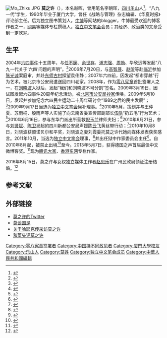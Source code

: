 [[File:Mo_Zhixu.JPG|thumb]]
'''莫之许'''（{{bd|1969年|||}}），本名赵晖，曾用笔名李朝晖，[[四川|四川]][[乐山|乐山]]人<ref>{{cite web|title=嘉宾简介：莫之许(赵晖)|url=http://news.sohu.com/20091123/n268388607.shtml|publisher=[[搜狐|搜狐]]新闻|accessdate=2014-08-02}}</ref>，“八九一代”学生，1990年毕业于厦门大学，曾任《战略与管理》杂志编辑、《华夏时报》评论部主任。后为独立图书策划人，[[牛博|牛博]]等网站的blogger，牛博最受欢迎的博客作者之一，[[网易|网易]]等媒体专栏撰稿人，[[独立中文笔会|独立中文笔会]]会员；其经济、政治类的文章受到一定欢迎。

==生平==
2004年[[六四事件|六四事件]]十五周年，与[[任不寐|任不寐]]、[[余世存|余世存]]、[[浦志强|浦志强]]、[[周勍|周勍]]、华欣远等发起“八九一代关于‘六四’问题的声明”。<ref>{{cite web|author=任不寐;華欣遠;余世存;趙暉;周勍;浦志強|title=八九一代關於“六四”問題的聲明|url=http://www.64memo.com/b5/12327.htm|publisher=六四档案|accessdate=2014-08-02}}</ref>2006年7月20日，与[[高智晟|高智晟]]、[[赵昕|赵昕]]等赴[[临沂|临沂]]参加[[陈光诚|陈光诚]]案庭审，并赴[[东师古村|东师古村]]探望袁伟静；2007年六四前，因发起“都市穿越”行为艺术，被北京市公安局遣送回四川老家。2008年，作为[[零八宪章|零八宪章]]首批签署人之一，在[[刘晓波|刘晓波]]入狱后，发起“我们和刘晓波不可分割”签名。2009年3月19日，因试图发起六四事件20周年纪念活动，被[[北京市公安局|北京市公安局]][[抄家|抄家]]传唤。2009年5月10日，发起并参加纪念六四民主运动二十周年研讨会“1989之后的民主发展”；<ref>{{cite news|author=黄耀毅|title=博客作家莫之许软禁后获得释放|url=http://www.voachinese.com/content/a-21-2009-08-21-voa49-60886942/1014151.html|accessdate=2014-08-02|newspaper=[[美国之音|美国之音]]|date=2009-08-20}}</ref>2009年9月17日当选为[[独立中文笔会|独立中文笔会]]候补理事。<ref>{{cite web|title=独立中文笔会第四届会员大会新闻公报|url=http://www.chinesepen.org/Article/ShowArticle.asp?ArticleID=19747|publisher=[[独立中文笔会|独立中文笔会]]|accessdate=2014-08-02}}{{dead link|date=2018年4月 |bot=InternetArchiveBot |fix-attempted=yes }}</ref>2010年5月，策划并与王仲夏、苏雨桐、殷雨声等人实施了向云南省委宣传部副部长[[伍皓|伍皓]]“扔五毛”行为艺术；<ref>{{cite news|author=心语|title=伍皓演讲被赠撒五毛纸币|url=http://www.rfa.org/mandarin/yataibaodao/wumao-04232010095907.html|accessdate=2014-08-02|newspaper=自由亚洲电台|date=2010-04-23}}</ref>2010年6月16日，参与东华门派出所营救[[倪玉兰|倪玉兰]]律师夫妇；<ref>{{cite news|author=王东尼|title=端午节声援倪玉兰活动经过|url=http://boxun.com/news/gb/china/2010/06/201006171411.shtml|accessdate=2014-08-02|newspaper=博讯（维权网）|date=2010-06-17}}</ref>2010年6月21日，参与[[刘贤斌|刘贤斌]]、[[陈卫_(遂宁)|陈卫]]发起的四川新都公安局声援[[陈云飞_(民运人物)|陈云飞]]黄丝带行动；<ref>{{cite news|author=冯日遥|title=陈云飞获释后再与网友到公安局抗议|url=http://www.rfa.org/cantonese/news/China-dissident-06212010104438.html|accessdate=2014-08-02|newspaper=自由亚洲电台|date=2010-06-21}}</ref>2010年10月8日，刘晓波获颁诺贝尔和平奖，刘晓波之妻刘霞委托莫之许代她向媒体发表获奖感言。2011年10月，当选为[[独立中文笔会|独立中文笔会]]理事，<ref>{{cite web|title=独立中文笔会第五届会员大会新闻公报|url=http://www.chinesepen.org/Article/bhdt/201110/Article_20111031182651.shtml|publisher=[[独立中文笔会|独立中文笔会]]|accessdate=2014-08-02|deadurl=yes|archiveurl=https://web.archive.org/web/20120824132500/http://www.chinesepen.org/Article/bhdt/201110/Article_20111031182651.shtml|archivedate=2012-08-24}}</ref>并出任狱中作家委员会主任<ref>{{cite web|title=独立中文笔会2011年度工作通报|url=http://www.chinesepen.org/Article/bhdt/201204/Article_20120408191103.shtml|publisher=[[独立中文笔会|独立中文笔会]]|accessdate=2014-08-02|deadurl=yes|archiveurl=https://web.archive.org/web/20120824132630/http://www.chinesepen.org/Article/bhdt/201204/Article_20120408191103.shtml|archivedate=2012-08-24}}</ref>。自2010年8月起，被禁止出境<ref>{{cite news|author=丁小|title=莫之许被以危害国家安全为由禁出境|url=http://www.rfa.org/mandarin/yataibaodao/mei-08032010164243.html|accessdate=2014-08-02|newspaper=自由亚洲电台|date=2010-08-03}}</ref>至今。2013年5月7日，获得德国之声首届最佳中文微博客奖。<ref>{{cite news|author=Jan Struck|title=Bobs评选结果揭晓 李承鹏获最佳博客|url=http://www.dw.de/bobs%E8%AF%84%E9%80%89%E7%BB%93%E6%9E%9C%E6%8F%AD%E6%99%93-%E6%9D%8E%E6%89%BF%E9%B9%8F%E8%8E%B7%E6%9C%80%E4%BD%B3%E5%8D%9A%E5%AE%A2/a-16795600|accessdate=2014-08-02|newspaper=德国之声|date=2013-05-07}}</ref>现为[[腾讯|腾讯]][[大家_(腾讯)|大家]]、[[香港|香港]][[东方日报|东网]]专栏作家。

2016年8月15日，莫之许与女权独立媒体工作者[[赵思乐|赵思乐]]在广州民政局领证注册结婚。<ref>{{cite web|title=祝贺莫之许（赵晖）、赵思乐！|url=http://weibo.com/5882051973/E3EPxrenw|publisher=宋石男2016的微博|accessdate=2016-08-15}}</ref>

==参考文献==
{{reflist|2}}

==外部链接==
*[https://twitter.com/mozhixu 莫之许的Twitter]
*[https://web.archive.org/web/20090807100244/http://www.bullogger.com/blogs/mozhixu/ 莫谈国是]
*[https://web.archive.org/web/20081014184244/http://book.sina.com.cn/news/a/2003-06-24/3/10086.shtml 关于哈耶克传采访莫之许]
*[http://www.qingyun.net.cn/cgi-bin/personal/pview.cgi?op=art&pn=hecaitou&ord=16 和菜头评莫之许]{{dead link|date=2018年4月 |bot=InternetArchiveBot |fix-attempted=yes }}

{{DEFAULTSORT:M}}
[[Category:零八宪章签署者|Category:零八宪章签署者]]
[[Category:中国持不同政见者|Category:中国持不同政见者]]
[[Category:廈門大學校友|Category:廈門大學校友]]
[[Category:乐山人|Category:乐山人]]
[[Category:莫姓|Category:莫姓]]
[[Category:独立中文笔会成员|Category:独立中文笔会成员]]
[[Category:中華人民共和國編輯|Category:中華人民共和國編輯]]